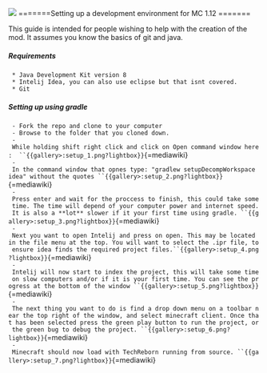 ![](/mods/techreborn/wrench.png) =======Setting up a
development environment for MC 1.12 =======

This guide is intended for people wishing to help with the creation of
the mod. It assumes you know the basics of git and java.

##### Requirements

` * Java Development Kit version 8`\
` * Intelij Idea, you can also use eclipse but that isnt covered.`\
` * Git`

##### Setting up using gradle

` - Fork the repo and clone to your computer`\
` - Browse to the folder that you cloned down.`\
` - While holding shift right click and click on Open command window here:  ``{{gallery>:setup_1.png?lightbox}}`{=mediawiki}`  `\
` - In the command window that opnes type: "gradlew setupDecompWorkspace idea" without the quotes ``{{gallery>:setup_2.png?lightbox}}`{=mediawiki}\
` - Press enter and wait for the proccess to finish, this could take some time. The time will depend of your computer power and internet speed. It is also a **lot** slower if it your first time using gradle. ``{{gallery>:setup_3.png?lightbox}}`{=mediawiki}\
` - Next you want to open Intelij and press on open. This may be located in the file menu at the top. You will want to select the .ipr file, to ensure idea finds the required project files.``{{gallery>:setup_4.png?lightbox}}`{=mediawiki}\
` - Intelij will now start to index the project, this will take some time on slow computers and/or if it is your first time. You can see the progress at the bottom of the window ``{{gallery>:setup_5.png?lightbox}}`{=mediawiki}\
` - The next thing you want to do is find a drop down menu on a toolbar near the top right of the window, and select minecraft client. Once that has been selected press the green play button to run the project, or the green bug to debug the project. ``{{gallery>:setup_6.png?lightbox}}`{=mediawiki}\
` - Minecraft should now load with TechReborn running from source. ``{{gallery>:setup_7.png?lightbox}}`{=mediawiki}
